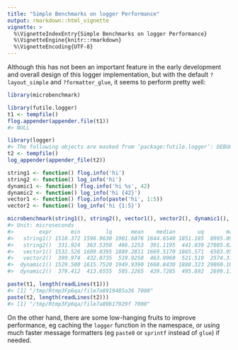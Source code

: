 ```yaml
---
title: "Simple Benchmarks on logger Performance"
output: rmarkdown::html_vignette
vignette: >
  %\VignetteIndexEntry{Simple Benchmarks on logger Performance}
  %\VignetteEngine{knitr::rmarkdown}
  %\VignetteEncoding{UTF-8}
---
```


Although this has not been an important feature in the early development and overall design of this logger implementation, but with the default `?layout_simple` and `?formatter_glue`, it seems to perform pretty well:

```r
library(microbenchmark)

library(futile.logger)
t1 <- tempfile()
flog.appender(appender.file(t1))
#> NULL

library(logger)
#> The following objects are masked from ‘package:futile.logger’: DEBUG, ERROR, FATAL, INFO, TRACE, WARN
t2 <- tempfile()
log_appender(appender_file(t2))

string1 <- function() flog.info('hi')
string2 <- function() log_info('hi')
dynamic1 <- function() flog.info('hi %s', 42)
dynamic2 <- function() log_info('hi {42}')
vector1 <- function() flog.info(paste('hi', 1:5))
vector2 <- function() log_info('hi {1:5}')

microbenchmark(string1(), string2(), vector1(), vector2(), dynamic1(), dynamic2(), times = 1e3)
#> Unit: microseconds
#>        expr      min        lq      mean    median       uq       max neval cld
#>   string1() 1510.372 1596.9630 1901.6076 1644.6540 1851.185  8995.092  1000   b
#>   string2()  331.924  363.5350  466.1253  391.1195  441.039 27085.823  1000  a 
#>   vector1() 1532.526 1609.0395 1889.2811 1669.5170 1865.571  6503.950  1000   b
#>   vector2()  399.974  432.0735  519.9258  463.9960  521.519  2574.311  1000  a 
#>  dynamic1() 1529.500 1615.7520 1949.9390 1668.8430 1888.323 29860.102  1000   b
#>  dynamic2()  379.412  413.6555  505.2265  439.7285  495.892  2699.117  1000  a 

paste(t1, length(readLines(t1)))
#> [1] "/tmp/Rtmp3Fp6qa/file7a8919485a36 7000"
paste(t2, length(readLines(t2)))
#> [1] "/tmp/Rtmp3Fp6qa/file7a89b17929f 7000"
```

On the other hand, there are some low-hanging fruits to improve performance, eg caching the `logger` function in the namespace, or using much faster message formatters (eg `paste0` or `sprintf` instead of `glue`) if needed.
